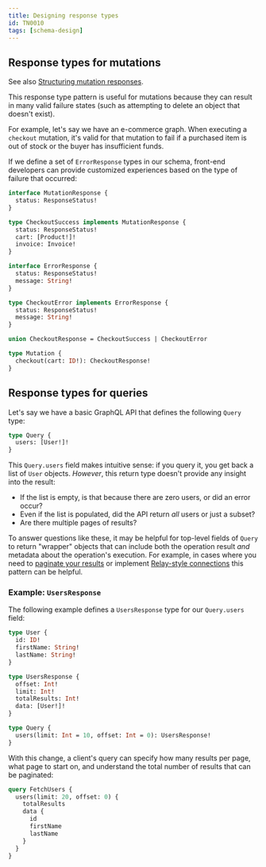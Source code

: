 ```yaml
---
title: Designing response types
id: TN0010
tags: [schema-design]
---
```


## Response types for mutations

<Tip>

See also [Structuring mutation responses](/apollo-server/schema/schema#structuring-mutation-responses).

</Tip>

This response type pattern is useful for mutations because they can result in many valid failure states (such as attempting to delete an object that doesn't exist).

For example, let's say we have an e-commerce graph. When executing a `checkout` mutation, it's valid for that mutation to fail if a purchased item is out of stock or the buyer has insufficient funds.

If we define a set of `ErrorResponse` types in our schema, front-end developers can provide customized experiences based on the type of failure that occurred:

```graphql
interface MutationResponse {
  status: ResponseStatus!
}

type CheckoutSuccess implements MutationResponse {
  status: ResponseStatus!
  cart: [Product!]!
  invoice: Invoice!
}

interface ErrorResponse {
  status: ResponseStatus!
  message: String!
}

type CheckoutError implements ErrorResponse {
  status: ResponseStatus!
  message: String!
}

union CheckoutResponse = CheckoutSuccess | CheckoutError

type Mutation {
  checkout(cart: ID!): CheckoutResponse!
}
```

## Response types for queries

Let's say we have a basic GraphQL API that defines the following `Query` type:

```graphql
type Query {
  users: [User!]!
}
```

This `Query.users` field makes intuitive sense: if you query it, you get back a list of `User` objects. _However_, this return type doesn't provide any insight into the result:

- If the list is empty, is that because there are zero users, or did an error occur?
- Even if the list is populated, did the API return _all_ users or just a subset?
- Are there multiple pages of results?

To answer questions like these, it may be helpful for top-level fields of `Query` to return "wrapper" objects that can include both the operation result _and_ metadata about the operation's execution. For example, in cases where you need to [paginate your results](/technotes/TN0027-demand-oriented-schema-design/#a-brief-sidebar-on-pagination-conventions) or implement [Relay-style connections](/technotes/TN0029-relay-style-connections/) this pattern can be helpful.

### Example: `UsersResponse`

The following example defines a `UsersResponse` type for our `Query.users` field:

```graphql
type User {
  id: ID!
  firstName: String!
  lastName: String!
}

type UsersResponse {
  offset: Int!
  limit: Int!
  totalResults: Int!
  data: [User!]!
}

type Query {
  users(limit: Int = 10, offset: Int = 0): UsersResponse!
}
```

With this change, a client's query can specify how many results per page, what page to start on, and understand the total number of results that can be paginated:

```graphql
query FetchUsers {
  users(limit: 20, offset: 0) {
    totalResults
    data {
      id
      firstName
      lastName
    }
  }
}
```
